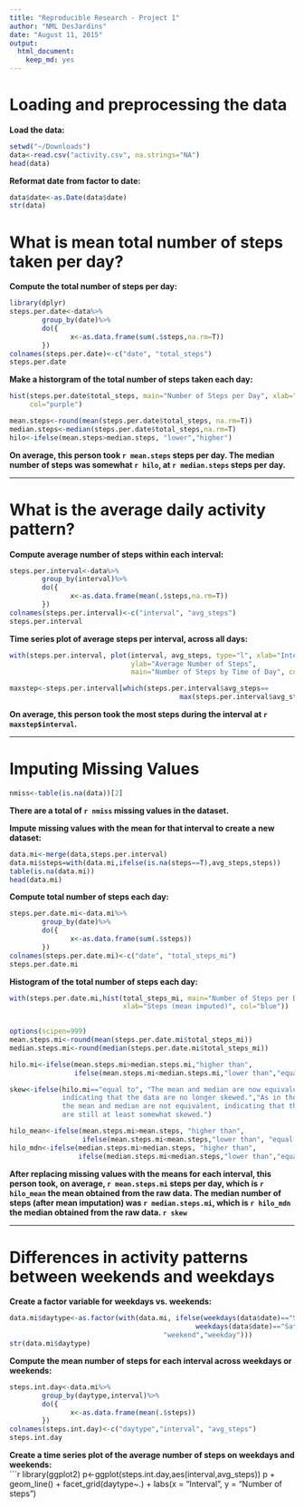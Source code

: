 ```yaml
---
title: "Reproducible Research - Project 1"
author: "NML DesJardins"
date: "August 11, 2015"
output:
  html_document:
    keep_md: yes
---
```


# Loading and preprocessing the data  

**Load the data:**  

```r
setwd("~/Downloads")
data<-read.csv("activity.csv", na.strings="NA")
head(data)
```

**Reformat date from factor to date:**  

```r
data$date<-as.Date(data$date)
str(data)
```

# What is mean total number of steps taken per day?

**Compute the total number of steps per day:**  

```r
library(dplyr)
steps.per.date<-data%>%
        group_by(date)%>%
        do({
               x<-as.data.frame(sum(.$steps,na.rm=T))
        })
colnames(steps.per.date)<-c("date", "total_steps")
steps.per.date
```

**Make a historgram of the total number of steps taken each day:**  

```r
hist(steps.per.date$total_steps, main="Number of Steps per Day", xlab="Steps", 
     col="purple")
```

```r
mean.steps<-round(mean(steps.per.date$total_steps, na.rm=T))
median.steps<-median(steps.per.date$total_steps,na.rm=T)
hilo<-ifelse(mean.steps>median.steps, "lower","higher")
```

**On average, this person took `r mean.steps` steps per day. The median number of 
steps was somewhat `r hilo`, at `r median.steps` steps per day.**  

******

# What is the average daily activity pattern?  

**Compute average number of steps within each interval:**  

```r
steps.per.interval<-data%>%
        group_by(interval)%>%
        do({
               x<-as.data.frame(mean(.$steps,na.rm=T))
        })
colnames(steps.per.interval)<-c("interval", "avg_steps")
steps.per.interval
```

**Time series plot of average steps per interval, across all days:**  

```r
with(steps.per.interval, plot(interval, avg_steps, type="l", xlab="Interval", 
                              ylab="Average Number of Steps", 
                              main="Number of Steps by Time of Day", col="purple"))
```

```r
maxstep<-steps.per.interval[which(steps.per.interval$avg_steps==
                                          max(steps.per.interval$avg_steps)),]
```

**On average, this person took the most steps during the interval at `r maxstep$interval`.**    
  
******

# Imputing Missing Values   

```r
nmiss<-table(is.na(data))[2]
```

**There are a total of `r nmiss` missing values in the dataset.**  
  
    
**Impute missing values with the mean for that interval to create a new dataset:** 
  
```r
data.mi<-merge(data,steps.per.interval)
data.mi$steps=with(data.mi,ifelse(is.na(steps==T),avg_steps,steps))
table(is.na(data.mi))
head(data.mi)
```

**Compute total number of steps each day:**  
```r
steps.per.date.mi<-data.mi%>%
        group_by(date)%>%
        do({
               x<-as.data.frame(sum(.$steps))
        })
colnames(steps.per.date.mi)<-c("date", "total_steps_mi")
steps.per.date.mi
```


**Histogram of the total number of steps each day:**  
```r
with(steps.per.date.mi,hist(total_steps_mi, main="Number of Steps per Day", 
                            xlab="Steps (mean imputed)", col="blue"))
                            
```
```r
options(scipen=999)
mean.steps.mi<-round(mean(steps.per.date.mi$total_steps_mi))
median.steps.mi<-round(median(steps.per.date.mi$total_steps_mi))

hilo.mi<-ifelse(mean.steps.mi>median.steps.mi,"higher than",
                ifelse(mean.steps.mi<median.steps.mi,"lower than","equal to"))

skew<-ifelse(hilo.mi=="equal to", "The mean and median are now equivalent, 
             indicating that the data are no longer skewed.","As in the raw data, 
             the mean and median are not equivalent, indicating that the data 
             are still at least somewhat skewed.")

hilo_mean<-ifelse(mean.steps.mi>mean.steps, "higher than",
                  ifelse(mean.steps.mi<mean.steps,"lower than", "equal to"))
hilo_mdn<-ifelse(median.steps.mi>median.steps, "higher than",
                 ifelse(median.steps.mi<median.steps,"lower than","equal to"))

```
**After replacing missing values with the means for each interval, this person took, on average, `r mean.steps.mi` steps per day, which is `r hilo_mean` the mean obtained from the raw data. The median number of steps (after mean imputation) was `r median.steps.mi`, which is `r hilo_mdn` the median obtained from the raw data. `r skew`**  
  
    
******

# Differences in activity patterns between weekends and weekdays  
  
**Create a factor variable for weekdays vs. weekends:**  
```r
data.mi$daytype<-as.factor(with(data.mi, ifelse(weekdays(data$date)=="Sunday"| 
                                              weekdays(data$date)=="Saturday",
                                      "weekend","weekday")))
str(data.mi$daytype)
```


**Compute the mean number of steps for each interval across weekdays or weekends:**  
```r
steps.int.day<-data.mi%>%
        group_by(daytype,interval)%>%
        do({
               x<-as.data.frame(mean(.$steps))
        })
colnames(steps.int.day)<-c("daytype","interval", "avg_steps")
steps.int.day
```

**Create a time series plot of the average number of steps on weekdays and weekends:**  
```r
library(ggplot2)
p<-ggplot(steps.int.day,aes(interval,avg_steps))
p + geom_line() + facet_grid(daytype~.) + labs(x = "Interval", y = "Number of steps")

